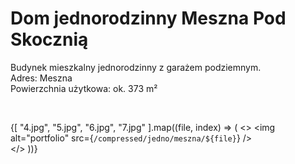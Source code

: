 
# Dom jednorodzinny Meszna Pod Skocznią

Budynek mieszkalny jednorodzinny z garażem podziemnym.  
Adres: Meszna  
Powierzchnia użytkowa: ok. 373 m²

<br/>

{[
    "4.jpg", "5.jpg", "6.jpg", "7.jpg"
  ].map((file, index) => (
  <>
    <Zoom>
      <img alt="portfolio" src={`/compressed/jedno/meszna/${file}`} />
    </Zoom>
    <br/>
  </>
))}
